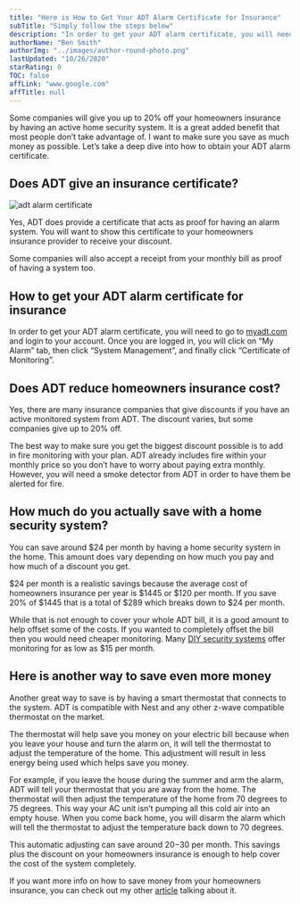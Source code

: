 ```yaml
---
title: "Here is How to Get Your ADT Alarm Certificate for Insurance"
subTitle: "Simply follow the steps below"
description: "In order to get your ADT alarm certificate, you will need to go to myadt.com and login to your account. Once you are logged in, you will click on “My Alarm” tab, then click “System Management”, and finally click “Certificate of Monitoring”."
authorName: "Ben Smith"
authorImg: "../images/author-round-photo.png"
lastUpdated: "10/26/2020"
starRating: 0
TOC: false
affLink: "www.google.com"
affTitle: null
---
```


Some companies will give you up to 20% off your homeowners insurance by having an active home security system. It is a great added benefit that most people don’t take advantage of. I want to make sure you save as much money as possible. Let’s take a deep dive into how to obtain your ADT alarm certificate.

## Does ADT give an insurance certificate?

![adt alarm certificate](../images/adt/adt-certificate.png)

Yes, ADT does provide a certificate that acts as proof for having an alarm system. You will want to show this certificate to your homeowners insurance provider to receive your discount.

Some companies will also accept a receipt from your monthly bill as proof of having a system too.

## How to get your ADT alarm certificate for insurance

In order to get your ADT alarm certificate, you will need to go to [myadt.com](https://www.myadt.com) and login to your account. Once you are logged in, you will click on “My Alarm” tab, then click “System Management”, and finally click “Certificate of Monitoring”.

## Does ADT reduce homeowners insurance cost?

Yes, there are many insurance companies that give discounts if you have an active monitored system from ADT. The discount varies, but some companies give up to 20% off.

The best way to make sure you get the biggest discount possible is to add in fire monitoring with your plan. ADT already includes fire within your monthly price so you don’t have to worry about paying extra monthly. However, you will need a smoke detector from ADT in order to have them be alerted for fire.

## How much do you actually save with a home security system?

You can save around \$24 per month by having a home security system in the home. This amount does vary depending on how much you pay and how much of a discount you get.

$24 per month is a realistic savings because the average cost of homeowners insurance per year is $1445 or $120 per month. If you save 20% of $1445 that is a total of $289 which breaks down to $24 per month.

While that is not enough to cover your whole ADT bill, it is a good amount to help offset some of the costs. If you wanted to completely offset the bill then you would need cheaper monitoring. Many [DIY security systems](/posts/best-DIY-security-systems) offer monitoring for as low as \$15 per month.

## Here is another way to save even more money

Another great way to save is by having a smart thermostat that connects to the system. ADT is compatible with Nest and any other z-wave compatible thermostat on the market.

The thermostat will help save you money on your electric bill because when you leave your house and turn the alarm on, it will tell the thermostat to adjust the temperature of the home. This adjustment will result in less energy being used which helps save you money.

For example, if you leave the house during the summer and arm the alarm, ADT will tell your thermostat that you are away from the home. The thermostat will then adjust the temperature of the home from 70 degrees to 75 degrees. This way your AC unit isn’t pumping all this cold air into an empty house. When you come back home, you will disarm the alarm which will tell the thermostat to adjust the temperature back down to 70 degrees.

This automatic adjusting can save around $20-$30 per month. This savings plus the discount on your homeowners insurance is enough to help cover the cost of the system completely.

If you want more info on how to save money from your homeowners insurance, you can check out my other [article](/posts/insurance-discount-for-home-security-system/) talking about it.
